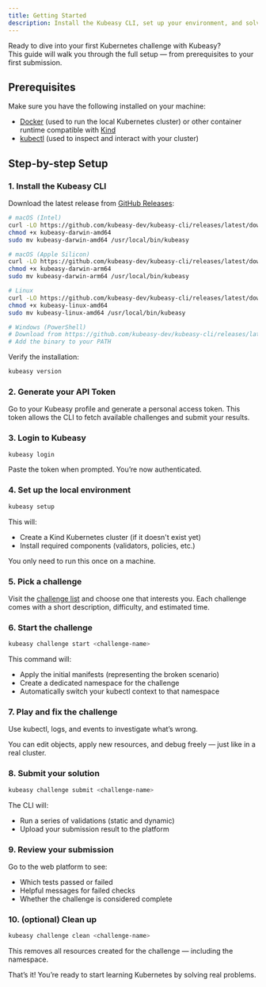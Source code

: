 ```yaml
---
title: Getting Started
description: Install the Kubeasy CLI, set up your environment, and solve your first challenge in minutes.
---
```


Ready to dive into your first Kubernetes challenge with Kubeasy?  
This guide will walk you through the full setup — from prerequisites to your first submission.

## Prerequisites

Make sure you have the following installed on your machine:

- [Docker](https://www.docker.com/) (used to run the local Kubernetes cluster) or other container runtime compatible with [Kind](https://kind.sigs.k8s.io/)
- [kubectl](https://kubernetes.io/docs/tasks/tools/) (used to inspect and interact with your cluster)

## Step-by-step Setup

### 1. Install the Kubeasy CLI

Download the latest release from [GitHub Releases](https://github.com/kubeasy-dev/kubeasy-cli/releases):

```bash
# macOS (Intel)
curl -LO https://github.com/kubeasy-dev/kubeasy-cli/releases/latest/download/kubeasy-darwin-amd64
chmod +x kubeasy-darwin-amd64
sudo mv kubeasy-darwin-amd64 /usr/local/bin/kubeasy

# macOS (Apple Silicon)
curl -LO https://github.com/kubeasy-dev/kubeasy-cli/releases/latest/download/kubeasy-darwin-arm64
chmod +x kubeasy-darwin-arm64
sudo mv kubeasy-darwin-arm64 /usr/local/bin/kubeasy

# Linux
curl -LO https://github.com/kubeasy-dev/kubeasy-cli/releases/latest/download/kubeasy-linux-amd64
chmod +x kubeasy-linux-amd64
sudo mv kubeasy-linux-amd64 /usr/local/bin/kubeasy

# Windows (PowerShell)
# Download from https://github.com/kubeasy-dev/kubeasy-cli/releases/latest
# Add the binary to your PATH
```

Verify the installation:

```bash
kubeasy version
```

### 2. Generate your API Token

Go to your Kubeasy profile and generate a personal access token.
This token allows the CLI to fetch available challenges and submit your results.

### 3. Login to Kubeasy

```bash
kubeasy login
```

Paste the token when prompted. You’re now authenticated.

### 4. Set up the local environment

```bash
kubeasy setup
```

This will:

- Create a Kind Kubernetes cluster (if it doesn't exist yet)
- Install required components (validators, policies, etc.)

You only need to run this once on a machine.

### 5. Pick a challenge

Visit the [challenge list](/challenges) and choose one that interests you.
Each challenge comes with a short description, difficulty, and estimated time.

### 6. Start the challenge

```bash
kubeasy challenge start <challenge-name>
```

This command will:

- Apply the initial manifests (representing the broken scenario)
- Create a dedicated namespace for the challenge
- Automatically switch your kubectl context to that namespace

### 7. Play and fix the challenge

Use kubectl, logs, and events to investigate what’s wrong.

You can edit objects, apply new resources, and debug freely — just like in a real cluster.

### 8. Submit your solution

```bash
kubeasy challenge submit <challenge-name>
```

The CLI will:

- Run a series of validations (static and dynamic)
- Upload your submission result to the platform

### 9. Review your submission

Go to the web platform to see:

- Which tests passed or failed
- Helpful messages for failed checks
- Whether the challenge is considered complete

### 10. (optional) Clean up

```bash
kubeasy challenge clean <challenge-name>
```

This removes all resources created for the challenge — including the namespace.

That’s it! You’re ready to start learning Kubernetes by solving real problems.
